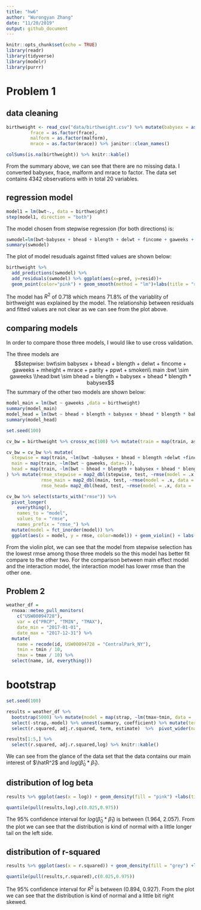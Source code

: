 ```yaml
---
title: "hw6"
author: "Wurongyan Zhang"
date: "11/20/2019"
output: github_document
---
```


```r
knitr::opts_chunk$set(echo = TRUE)
library(readr)
library(tidyverse)
library(modelr)
library(purrr)
```

# Problem 1

## data cleaning
```r
birthweight <- read_csv("data/birthweight.csv") %>% mutate(babysex = as.factor(babysex),
         frace = as.factor(frace),
         malform = as.factor(malform),
         mrace = as.factor(mrace)) %>% janitor::clean_names()

colSums(is.na(birthweight)) %>% knitr::kable()
```

From the summary above, we can see that there are no missing data. I converted babysex, frace, malform and mrace to factor. The data set contains 4342 observations with in total 20 variables.

## regression model

```r
model1 = lm(bwt~., data = birthweight)
step(model1, direction = "both")
```

The model chosen from stepwise regression (for both directions) is:
```r
swmodel=lm(bwt~babysex + bhead + blength + delwt + fincome + gaweeks + mheight + mrace + parity + ppwt + smoken, data = birthweight)
summary(swmodel)
```

The plot of model resuduals against fitted values are shown below:
```r
birthweight %>% 
  add_predictions(swmodel) %>% 
  add_residuals(swmodel) %>% ggplot(aes(x=pred, y=resid))+
  geom_point(color="pink") + geom_smooth(method = "lm")+labs(title = "residuals against fitted values", x="prediction", y="residuals")
```

The model has $R^2$ of 0.718 which means 71.8% of the variablity of birthweight was explained by the model.
The relationship between residuals and fitted values are not clear as we can see from the plot above.

## comparing models

In order to compare those three models, I would like to use cross validation.

The three models are $$stepwise: bwt\sim babysex + bhead + blength + delwt + fincome + gaweeks + mheight + mrace + parity + ppwt + smoken\\ main :bwt \sim gaweeks \\head:bwt \sim bhead + blength + babysex + bhead * blength * babysex$$
The summary of the other two models are shown below:
```r

model_main = lm(bwt ~ gaweeks ,data = birthweight)
summary(model_main)
model_head = lm(bwt ~ bhead + blength + babysex + bhead * blength * babysex ,data = birthweight)
summary(model_head)
```



```r
set.seed(100)

cv_bw = birthweight %>% crossv_mc(100) %>% mutate(train = map(train, as_tibble), test = map(test, as_tibble))

cv_bw = cv_bw %>% mutate(
  stepwise = map(train, ~lm(bwt ~babysex + bhead + blength +delwt +fincome + gaweeks + mheight + mrace + parity + ppwt + smoken, data = .)),
  main = map(train, ~lm(bwt ~ gaweeks, data=.)),
  head = map(train, ~lm(bwt ~ bhead + blength + babysex + bhead * blength * babysex ,data =.))
) %>% mutate(rmse_stepwise = map2_dbl(stepwise, test, ~rmse(model = .x, data = .y)),
             rmse_main = map2_dbl(main, test, ~rmse(model = .x, data = .y)),
             rmse_head= map2_dbl(head, test, ~rmse(model = .x, data = .y)))

cv_bw %>% select(starts_with("rmse")) %>% 
  pivot_longer(
    everything(),
    names_to = "model", 
    values_to = "rmse",
    names_prefix = "rmse_") %>% 
  mutate(model = fct_inorder(model)) %>% 
  ggplot(aes(x = model, y = rmse, color=model)) + geom_violin() + labs(title = "comparison of the models")
```

From the violin plot, we can see that the model from stepwise selection has the lowest rmse among those three models so the this model has better fit compare to the other two. For the comparison between main effect model and the interaction model, the interaction model has lower rmse than the other one.

## Problem 2

```r
weather_df = 
  rnoaa::meteo_pull_monitors(
    c("USW00094728"),
    var = c("PRCP", "TMIN", "TMAX"), 
    date_min = "2017-01-01",
    date_max = "2017-12-31") %>%
  mutate(
    name = recode(id, USW00094728 = "CentralPark_NY"),
    tmin = tmin / 10,
    tmax = tmax / 10) %>%
  select(name, id, everything())
```

# bootstrap

```r
set.seed(100)

results = weather_df %>% 
  bootstrap(5000) %>% mutate(model = map(strap, ~lm(tmax~tmin, data = .x)),coefficient = map(model, broom::tidy),  summary = map(model, broom::glance)) %>% 
  select(-strap,-model) %>% unnest(summary, coefficient) %>% mutate(term=recode(term, "(Intercept)" = "beta0", "tmin"="beta1")) %>%
  select(r.squared, adj.r.squared, term, estimate)  %>%  pivot_wider(names_from = term, values_from = estimate) %>% mutate(log = log(beta0*beta1))

results[1:5,] %>% 
  select(r.squared, adj.r.squared,log) %>% knitr::kable()
```

We can see from the glance of the data set that the data contains our main interest of $\hatR^2$ and $log(\hat\beta_0 * \hat\beta_1)$.



## distribution of log beta

```r
results %>% ggplot(aes(x = log)) + geom_density(fill = "pink") +labs(title = "distribution of log(beta0*beta1)",x = "log(beta0*beta1)")

```

```r
quantile(pull(results,log),c(0.025,0.975))
```

The 95% confidence interval for $log(\hat\beta_0 * \hat\beta_1)$ is between (1.964, 2.057). From the plot we can see that the distribution is kind of normal with a little longer tail on the left side.


## distribution of r-squared

```r
results %>% ggplot(aes(x = r.squared)) + geom_density(fill = "grey") +labs(title = "distribution of r squared",x = "r squared")

```

```r
quantile(pull(results,r.squared),c(0.025,0.975))
```

The 95% confidence interval for $R^2$ is between (0.894, 0.927). From the plot we can see that the distribution is kind of normal and a little bit right skewed.

















